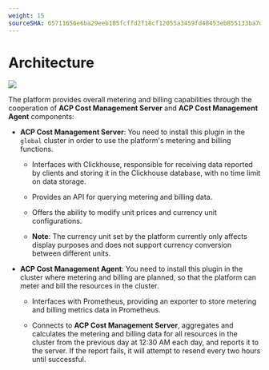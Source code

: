 ```yaml
---
weight: 15
sourceSHA: 65711656e6ba29eeb185fcffd2f18cf12055a3459fd48453eb855133ba7d768d
---
```


# Architecture

![](./assets/billing_flow.png)

The platform provides overall metering and billing capabilities through the cooperation of **ACP Cost Management Server** and **ACP Cost Management Agent** components:

- **ACP Cost Management Server**: You need to install this plugin in the `global` cluster in order to use the platform's metering and billing functions.

  - Interfaces with Clickhouse, responsible for receiving data reported by clients and storing it in the Clickhouse database, with no time limit on data storage.

  - Provides an API for querying metering and billing data.

  - Offers the ability to modify unit prices and currency unit configurations.

  - **Note**: The currency unit set by the platform currently only affects display purposes and does not support currency conversion between different units.

- **ACP Cost Management Agent**: You need to install this plugin in the cluster where metering and billing are planned, so that the platform can meter and bill the resources in the cluster.

  - Interfaces with Prometheus, providing an exporter to store metering and billing metrics data in Prometheus.

  - Connects to **ACP Cost Management Server**, aggregates and calculates the metering and billing data for all resources in the cluster from the previous day at 12:30 AM each day, and reports it to the server. If the report fails, it will attempt to resend every two hours until successful.
